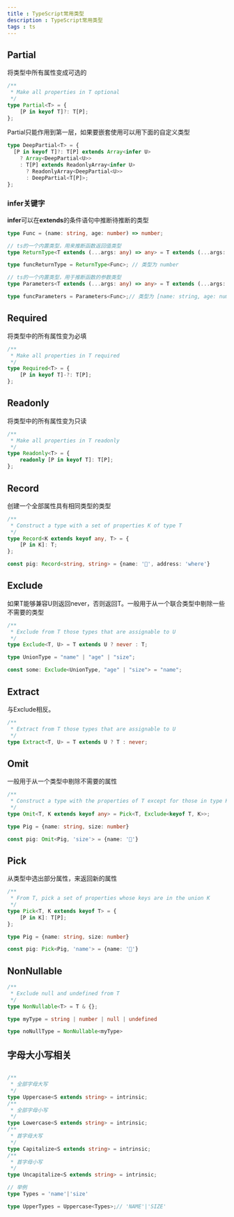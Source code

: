 ```yaml
---
title : TypeScript常用类型
description : TypeScript常用类型
tags : ts
---
```

## Partial
将类型中所有属性变成可选的
```ts
/**
 * Make all properties in T optional
 */
type Partial<T> = {
    [P in keyof T]?: T[P];
};
```
Partial只能作用到第一层，如果要嵌套使用可以用下面的自定义类型
```ts
type DeepPartial<T> = {
  [P in keyof T]?: T[P] extends Array<infer U>
    ? Array<DeepPartial<U>>
    : T[P] extends ReadonlyArray<infer U>
      ? ReadonlyArray<DeepPartial<U>>
      : DeepPartial<T[P]>;
};
```

### infer关键字
**infer**可以在**extends**的条件语句中推断待推断的类型

```ts
type Func = (name: string, age: number) => number;

// ts的一个内置类型，用来推断函数返回值类型
type ReturnType<T extends (...args: any) => any> = T extends (...args: any) => infer R ? R : any;

type funcReturnType = ReturnType<Func>; // 类型为 number

// ts的一个内置类型，用于推断函数的参数类型
type Parameters<T extends (...args: any) => any> = T extends (...args: infer P) => any ? P : never;

type funcParameters = Parameters<Func>;// 类型为 [name: string, age: number]
```

## Required
将类型中的所有属性变为必填
```ts
/**
 * Make all properties in T required
 */
type Required<T> = {
    [P in keyof T]-?: T[P];
};
```
## Readonly
将类型中的所有属性变为只读
```ts
/**
 * Make all properties in T readonly
 */
type Readonly<T> = {
    readonly [P in keyof T]: T[P];
};
```

## Record
创建一个全部属性具有相同类型的类型
```ts
/**
 * Construct a type with a set of properties K of type T
 */
type Record<K extends keyof any, T> = {
    [P in K]: T;
};

const pig: Record<string, string> = {name: '🐷', address: 'where'}
```

## Exclude
如果T能够兼容U则返回never，否则返回T。一般用于从一个联合类型中剔除一些不需要的类型
```ts
/**
 * Exclude from T those types that are assignable to U
 */
type Exclude<T, U> = T extends U ? never : T;

type UnionType = "name" | "age" | "size";

const some: Exclude<UnionType, "age" | "size"> = "name";
```

## Extract
与Exclude相反。
```ts
/**
 * Extract from T those types that are assignable to U
 */
type Extract<T, U> = T extends U ? T : never;
```

## Omit
一般用于从一个类型中剔除不需要的属性
```ts
/**
 * Construct a type with the properties of T except for those in type K.
 */
type Omit<T, K extends keyof any> = Pick<T, Exclude<keyof T, K>>;

type Pig = {name: string, size: number}

const pig: Omit<Pig, 'size'> = {name: '🐷'}
```

## Pick
从类型中选出部分属性，来返回新的属性
```ts
/**
 * From T, pick a set of properties whose keys are in the union K
 */
type Pick<T, K extends keyof T> = {
    [P in K]: T[P];
};

type Pig = {name: string, size: number}

const pig: Pick<Pig, 'name'> = {name: '🐷'}
```

## NonNullable
```ts
/**
 * Exclude null and undefined from T
 */
type NonNullable<T> = T & {};

type myType = string | number | null | undefined

type noNullType = NonNullable<myType>
```

## 字母大小写相关
```ts

/**
 * 全部字母大写
 */
type Uppercase<S extends string> = intrinsic;
/**
 * 全部字母小写
 */
type Lowercase<S extends string> = intrinsic;
/**
 * 首字母大写
 */
type Capitalize<S extends string> = intrinsic;
/**
 * 首字母小写
 */
type Uncapitalize<S extends string> = intrinsic;

// 举例
type Types = 'name'|'size'

type UpperTypes = Uppercase<Types>;// 'NAME'|'SIZE'
```